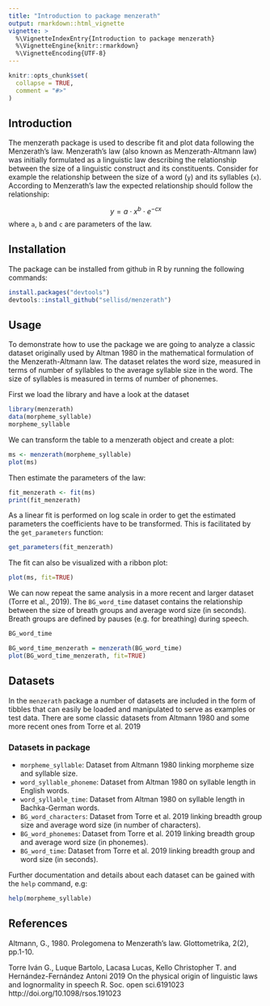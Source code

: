 ```yaml
---
title: "Introduction to package menzerath"
output: rmarkdown::html_vignette
vignette: >
  %\VignetteIndexEntry{Introduction to package menzerath}
  %\VignetteEngine{knitr::rmarkdown}
  %\VignetteEncoding{UTF-8}
---
```


```r
knitr::opts_chunk$set(
  collapse = TRUE,
  comment = "#>"
)
```

## Introduction

The menzerath package is used to describe fit and plot data following the Menzerath's law. Menzerath's law (also known as Menzerath-Altmann law) was initially formulated as a linguistic law describing the relationship between the size of a linguistic construct and its constituents. Consider for example the relationship between the size of a word (`y`) and its syllables (`x`). According to Menzerath's law the expected relationship should follow the relationship:

$$ y = a \cdot x^b \cdot e^{-cx} $$
where `a`, `b` and `c` are parameters of the law.


## Installation

The package can be installed from github in R by running the following commands:

```r
install.packages("devtools")
devtools::install_github("sellisd/menzerath")
```

## Usage

To demonstrate how to use the package we are going to analyze a classic dataset originally used by Altman 1980 in the mathematical formulation of the Menzerath-Altmann law. The dataset relates the word size, measured in terms of number of syllables to the average syllable size in the word. The size of syllables is measured in terms of number of phonemes.

First we load the library and have a look at the dataset

```r
library(menzerath)
data(morpheme_syllable)
morpheme_syllable
```
We can transform the table to a menzerath object and create a plot:

```r
ms <- menzerath(morpheme_syllable)
plot(ms)
```

Then estimate the parameters of the law:

```r
fit_menzerath <- fit(ms)
print(fit_menzerath)
```
As a linear fit is performed on log scale in order to get the estimated parameters the coefficients have to be transformed. This is facilitated by the `get_parameters` function:

```r
get_parameters(fit_menzerath)
```
The fit can also be visualized with a ribbon plot:

```r
plot(ms, fit=TRUE)
```
We can now repeat the same analysis in a more recent and larger dataset (Torre et al., 2019). The `BG_word_time` dataset contains the relationship between the size of breath groups and average word size (in seconds). Breath groups are defined by pauses (e.g. for breathing) during speech.

```r
BG_word_time
```

```r
BG_word_time_menzerath = menzerath(BG_word_time)
plot(BG_word_time_menzerath, fit=TRUE)
```

## Datasets

In the `menzerath` package a number of datasets are included in the form of tibbles that can easily be loaded and manipulated to serve as examples or test data. There are some classic datasets from Altmann 1980 and some more recent ones from Torre et al. 2019 

### Datasets in package

- `morpheme_syllable`: Dataset from Altmann 1980 linking morpheme size and syllable size.
- `word_syllable_phoneme`: Dataset from Altman 1980 on syllable length in English words.
- `word_syllable_time`: Dataset from Altman 1980 on syllable length in Bachka-German words.
- `BG_word_characters`: Dataset from Torre et al. 2019 linking breadth group size and average word size (in number of characters).
- `BG_word_phonemes`: Dataset from Torre et al. 2019 linking breadth group and average word size (in phonemes).
- `BG_word_time`: Dataset from Torre et al. 2019 linking breadth group and word size (in seconds).

Further documentation and details about each dataset can be gained with the `help` command, e.g:

```r
help(morpheme_syllable)
```

## References

Altmann, G., 1980. Prolegomena to Menzerath’s law. Glottometrika, 2(2), pp.1-10.

Torre Iván G., Luque Bartolo, Lacasa Lucas, Kello Christopher T. and Hernández-Fernández Antoni 2019 On the physical origin of linguistic laws and lognormality in speech R. Soc. open sci.6191023 http://doi.org/10.1098/rsos.191023
